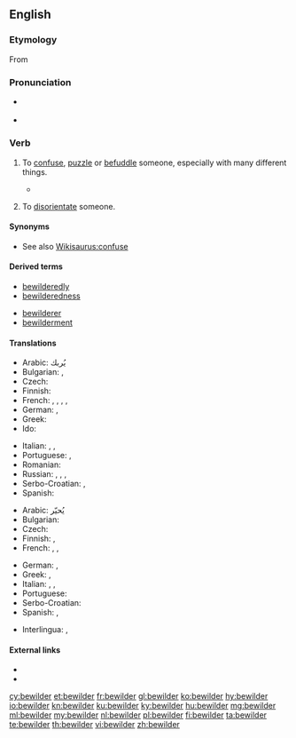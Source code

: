 ==English==

===Etymology===
From {{prefix|be|wilder|lang=en}}

===Pronunciation===
* {{a|UK}} {{IPA|/bɪˈwɪldə(ɹ)/|lang=en}}
* {{a|US}} {{IPA|/bɪˈwɪldəɹ/|lang=en}}

===Verb===
{{en-verb}}

# {{label|en|transitive}} To [[confuse]], [[puzzle]] or [[befuddle]] someone, especially with many different things.
#: {{ux|en|All the different possible options may '''bewilder''' us.}}
#*{{quote-book|year=1914|author={{w|Louis Joseph Vance}}
|section=chapter 2|title=[http://www.gutenberg.org/ebooks/29671 Nobody]
|passage=She wakened in sharp panic, '''bewildered''' by the grotesquerie of some half-remembered dream in contrast with the harshness of inclement fact, drowsily realising that since she had fallen asleep it had come on to rain smartly out of a shrouded sky.}}
# {{label|en|transitive}} To [[disorientate]] someone.
#: {{ux|en|Don't push me into that maze and '''bewilder''' me.}}

====Synonyms====
* See also [[Wikisaurus:confuse]]

====Derived terms====
{{rel-top|Terms derived from ''bewilder''}}
* [[bewilderedly]]
* [[bewilderedness]]
{{rel-mid}}
* [[bewilderer]]
* [[bewilderment]]
{{rel-bottom}}

====Translations====
{{trans-top|confuse}}
* Arabic: يُربك
* Bulgarian: {{t+|bg|смущавам}}, {{t+|bg|озадачавам}}
* Czech: {{t|cs|zmást}}
* Finnish: {{t+|fi|hämmentää}}
* French: {{t+|fr|déconcerter}}, {{t+|fr|dérouter}}, {{t+|fr|abasourdir}}, {{t+|fr|confondre}}, {{t+|fr|désorienter}}
* German: {{t+|de|verwirren}}, {{t|de|durcheinanderbringen}}
* Greek: {{t+|el|μπερδεύω|sc=Grek}}
* Ido: {{t+|io|konfuzeskar}}
{{trans-mid}}
* Italian: {{t+|it|confondere}}, {{t+|it|sconcertare}}, {{t|it|disorientare}}
* Portuguese: {{t+|pt|confundir}}, {{t|pt|desconcertar}}
* Romanian: {{t|ro|a dezorienta}}
* Russian: {{t+|ru|смущать}}, {{t+|ru|ставить в тупик}}, {{t+|ru|сбивать с толку}}, {{t|ru|приводить в замешательство}}
* Serbo-Croatian: {{t|sh|zbúniti}}, {{t|sh|smȅsti}}
* Spanish: {{t|es|desconcertar}}
{{trans-bottom}}

{{trans-top|disorientate}}
* Arabic: يُحيّر
* Bulgarian: {{t+|bg|обърквам}}
* Czech: {{t|cs|dezorientovat}}
* Finnish: {{t|fi|eksyttää}}, {{t|fi|harhauttaa}}
* French: {{t+|fr|déconcerter}}, {{t+|fr|dérouter}}, {{t+|fr|abasourdir}}
{{trans-mid}}
* German: {{t+|de|verwirren}}, {{t|de|durcheinanderbringen}}
* Greek: {{t+|el|σαστίζω|sc=Grek}}, {{t+|el|ζαλίζω|sc=Grek}}
* Italian: {{t|it|disorientare}}, {{t+|it|confondere}}, {{t+|it|sconcertare}}
* Portuguese: {{t|pt|desorientar}}
* Serbo-Croatian: {{t|sh|dezorijentírati}}
* Spanish: {{t|es|desconcertar}}, {{t|es|confundir}}
{{trans-bottom}}

{{checktrans-top}}
* Interlingua: {{t-check|ia|disconcertar}}, {{t-check|ia|confunder}}
{{trans-bottom}}

====External links====
* {{R:Webster 1913}}
* {{R:Century 1911}}

[[cy:bewilder]]
[[et:bewilder]]
[[fr:bewilder]]
[[gl:bewilder]]
[[ko:bewilder]]
[[hy:bewilder]]
[[io:bewilder]]
[[kn:bewilder]]
[[ku:bewilder]]
[[ky:bewilder]]
[[hu:bewilder]]
[[mg:bewilder]]
[[ml:bewilder]]
[[my:bewilder]]
[[nl:bewilder]]
[[pl:bewilder]]
[[fi:bewilder]]
[[ta:bewilder]]
[[te:bewilder]]
[[th:bewilder]]
[[vi:bewilder]]
[[zh:bewilder]]